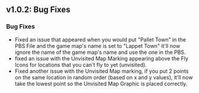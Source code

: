 ## v1.0.2: Bug Fixes

### Bug Fixes
- Fixed an issue that appeared when you would put "Pallet Town" in the PBS File and the game map's name is set to "Lappet Town" it'll now ignore the name of the game map's name and use the one in the PBS.
- fixed an issue with the Unvisited Map Marking appearing above the Fly Icons for locations that you can't fly to yet (unvisited).
- Fixed another issue with the Unvisited Map marking, if you put 2 points on the same location in random order (based on x and y values), it'll now take the lowest point so the Unvisited Map Graphic is placed correctly.
<br/>